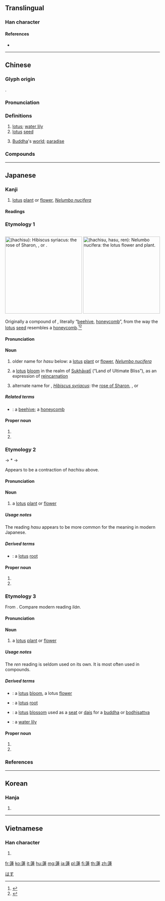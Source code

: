 {{character info/new}}
{{also|莲}}
==Translingual==

===Han character===
{{Han char|rn=140|rad=艸|as=11|sn=17|four=44304|canj=TYJJ}}

====References====
* {{Han ref|kx=1052.160|dkj=31722|dj=1514.270|hdz=53261.100|uh=84EE|ud=34030|bh=BDAC|bd=48556}}

----

==Chinese==
{{zh-forms|s=莲}}

===Glyph origin===
{{Han etym}}
{{Han compound|艸|alt1=艹|連|ls=psc|c1=s|c2=p}}.

===Pronunciation===
{{zh-pron
|m=lián
|c=lin4
|h=pfs=lièn
|md=lièng
|mn=liân
|w=3li
|mc=y
|oc=y
|cat=n
}}

===Definitions===
{{zh-hanzi}}

# [[lotus]]; [[water lily]]
# [[lotus]] [[seed]]
# {{lb|zh|Buddhism}} [[Buddha]]'s [[world]]; [[paradise]]

===Compounds===
{{zh-der|並頭蓮|並蒂蓮|奉迓金蓮|八角蓮|布袋蓮|三寸金蓮|子午蓮|九蓮燈|寶蓮燈|半邊蓮|品蓮臺|慢吐蓮|潘妃金蓮|採蓮曲|日蓮宗|白蓮教|王蓮|目蓮救母|秦香蓮|白蓮社|朵朵蓮花|採蓮船|步步蓮花|木蓮|石蓮|睡蓮|百子蓮|潘金蓮|百枝蓮|步步金蓮|蓮鉤|蓮邦|蓮花|蓮龕|蓮實|蓮幕|西番蓮|觀音蓮|青蓮|蓮心|蓮鬚|蓮宗|蓮蓬頭|金蓮步|蓮葉|蓮霧|蓮座|蓮花漏|蓮花落|蓮房|蓮臺|蓮開並蒂|舌粲蓮花|蓮池|蓮華衣|蓮花樂|雪蓮|菖蒲蓮|金蓮花|金蓮|青蓮居士|蓮步|蓮子花|蓮子|觀音座蓮|蓮社|蓮藕|蓮府|蓮蓬}}

----

==Japanese==

===Kanji===
{{ja-kanji|grade=n|rs=艸11}}

# [[lotus]] [[plant]] or [[flower]], ''[[Nelumbo nucifera]]''

====Readings====
{{ja-readings
|goon=[[れん]] (ren)
|kanon=[[れん]] (ren)
|kun=[[はす]] (hasu), [[はちす]] (hachisu)
}}

===Etymology 1===
<div style="float:right;">
{{wikipedia|lang=ja|ハス|蓮}}
{{wikipedia|Nelumbo nucifera}}
[[File:Mukuge.jpg|thumb|250px|{{lang|ja|蓮}} (''hachisu''): '''''[[Hibiscus syriacus]]''''': the '''[[rose of Sharon]]''', '''{{vern|rose mallow}}''', or '''{{vern|St. Joseph's rod}}'''.]]
[[File:Sacred_lotus_Nelumbo_nucifera.jpg|thumb|250px|{{lang|ja|蓮}} (''hachisu'', ''hasu'', ''ren''): '''''[[Nelumbo nucifera]]''''': the '''[[lotus]] [[flower]] and [[plant]]'''.]]
</div>
{{ja-kanjitab|yomi=k|はちす}}
Originally a compound of {{compound|lang=ja|sort=はちす|蜂|tr1=hachi|t1=bee|巣|tr2=su|t2=nest, hive}}, literally “[[beehive]], [[honeycomb]]”, from the way the [[lotus]] [[seed]] resembles a [[honeycomb]].<ref name="KDJ">{{R:Kokugo Dai Jiten}}</ref><ref name="DJR">{{R:Daijirin}}</ref>

====Pronunciation====
{{ja-pron|yomi=k|はちす|acc=0|acc_ref=DJR}}

====Noun====
{{ja-noun|はちす}}

# older name for ''hasu'' below: a [[lotus]] [[plant]] or [[flower]], ''[[Nelumbo nucifera]]''
# {{lb|ja|sort=はちす|Buddhism|particularly {{w|Pure Land Buddhism}}}} a [[lotus]] [[bloom]] in the realm of [[Sukhāvatī]] (“Land of Ultimate Bliss”), as an expression of [[reincarnation]]
# alternate name for {{m|ja|木槿|tr=mukuge}}, ''[[Hibiscus syriacus]]'': the [[rose of Sharon]], {{vern|rose mallow}}, or {{vern|St. Joseph's rod}}

=====Related terms=====
{{rel-top}}
* {{ja-r|蜂巣|はちす}}: a [[beehive]]; a [[honeycomb]]
{{rel-bottom}}

====Proper noun====
{{ja-pos|proper|はちす}}

# {{non-gloss definition|the name of various places in Japan}}
# {{surname|lang=ja|sort=はちす|A=a|nodot=1}}

===Etymology 2===
{{ja-kanjitab|yomi=k|はす}}
{{IPAchar|/hat͡ɕisu/}} → *{{IPAchar|/hassu/}} → {{IPAchar|/hasu/}}

Appears to be a contraction of ''hachisu'' above.

====Pronunciation====
{{ja-pron|yomi=k|はす|acc=0|acc_ref=DJR}}

====Noun====
{{ja-noun|はす}}

# a [[lotus]] [[plant]] or [[flower]]

=====Usage notes=====
The reading ''hasu'' appears to be more common for the {{m|en|lotus}} meaning in modern Japanese.

=====Derived terms=====
{{der-top}}
* {{ja-r|蓮根|はすね}}: a [[lotus]] [[root]]
{{der-bottom}}

====Proper noun====
{{ja-pos|proper|はす}}

# {{given name|lang=ja|sort=はす|female|A=a}}
# {{surname|lang=ja|sort=はす|A=a|nodot=1}}

===Etymology 3===
{{ja-kanjitab|yomi=o|れん}}
From {{etyl|ltc|ja|sort=れん}} {{m|zh|蓮|tr=len||lotus fruit}}. Compare modern {{etyl|cmn|-}} reading ''lián''.

====Pronunciation====
{{ja-pron|yomi=goon|れん}}

====Noun====
{{ja-noun|れん}}

# a [[lotus]] [[plant]] or [[flower]]

=====Usage notes=====
The ''ren'' reading is seldom used on its own. It is most often used in compounds.

=====Derived terms=====
{{der-top}}
* {{ja-r|蓮華|れんげ}}: a [[lotus]] [[bloom]], a lotus [[flower]]
* {{ja-r|蓮根|れんこん}}: a [[lotus]] [[root]]
* {{ja-r|蓮台|れんだい}}: a [[lotus]] [[blossom]] used as a [[seat]] or [[dais]] for a [[buddha]] or [[bodhisattva]]
* {{ja-r|睡蓮|すいれん}}: a [[water lily]]
{{der-bottom}}

====Proper noun====
{{ja-pos|proper|れん}}

# {{given name|lang=ja|sort=れん|female|A=a}}
# {{surname|lang=ja|sort=れん|A=a|nodot=1}}

===References===
<references/>

[[Category:Japanese basic words|はす]]

----

==Korean==

===Hanja===
{{ko-hanja|hangeul=[[련]]>[[연]]|eumhun=|rv=ryeon>yeon|mr=ryŏn>yŏn|y=lyen>yen}}

# {{defn|lang=ko|sort=艸11}}

----

==Vietnamese==

===Han character===
{{vi-hantu|[[liên]]|rs=艸11}}

# {{defn|lang=vi|sort=艸11}}

[[fr:蓮]]
[[ko:蓮]]
[[it:蓮]]
[[hu:蓮]]
[[mg:蓮]]
[[ja:蓮]]
[[pl:蓮]]
[[fi:蓮]]
[[th:蓮]]
[[zh:蓮]]
